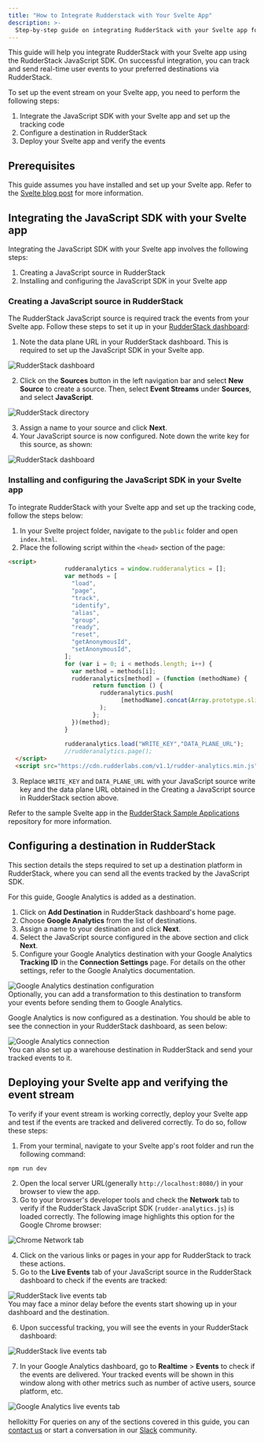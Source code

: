 ```yaml
---
title: "How to Integrate Rudderstack with Your Svelte App"
description: >-
  Step-by-step guide on integrating RudderStack with your Svelte app for event tracking.
---
```


This guide will help you integrate RudderStack with your Svelte app using the <Link to="/sources/sdks/rudderstack-javascript-sdk/">RudderStack JavaScript SDK</Link>. On successful integration, you can track and send real-time user events to your preferred destinations via RudderStack.

To set up the event stream on your Svelte app, you need to perform the following steps:

1. <Link to="#integrating-the-javascript-sdk-with-your-svelte-app">Integrate the JavaScript SDK with your Svelte app and set up the tracking code</Link>
2. <Link to="#configuring-a-destination-in-rudderstack">Configure a destination in RudderStack</Link>
3. <Link to="#deploying-your-svelte-app-and-verifying-the-event-stream">Deploy your Svelte app and verify the events</Link>

## Prerequisites

This guide assumes you have installed and set up your Svelte app. Refer to the [Svelte blog post](https://svelte.dev/blog/the-easiest-way-to-get-started) for more information.

## Integrating the JavaScript SDK with your Svelte app

Integrating the JavaScript SDK with your Svelte app involves the following steps:

1. <Link to="#creating-a-javascript-source-in-rudderstack">Creating a JavaScript source in RudderStack</Link> 
2. <Link to="#installing-and-configuring-the-javascript-sdk-in-your-svelte-app">Installing and configuring the JavaScript SDK in your Svelte app</Link>

### Creating a JavaScript source in RudderStack

The RudderStack JavaScript source is required track the events from your Svelte app. Follow these steps to set it up in your [RudderStack dashboard](https://app.rudderstack.com/):

1. Note the data plane URL in your RudderStack dashboard. This is required to set up the JavaScript SDK in your Svelte app.

<img src="../../../assets/user-guides/rudderstack-dashboard.png" alt="RudderStack dashboard" />

2. Click on the **Sources** button in the left navigation bar and select **New Source** to create a source. Then, select **Event Streams** under **Sources**, and select **JavaScript**.

<img src="../../../assets/user-guides/rudderstack-directory.png" alt="RudderStack directory" />

3. Assign a name to your source and click **Next**.
4. Your JavaScript source is now configured. Note down the write key for this source, as shown:

<img src="../../../assets/user-guides/javascript-writekey.png" alt="RudderStack dashboard" />

### Installing and configuring the JavaScript SDK in your Svelte app

To integrate RudderStack with your Svelte app and set up the tracking code, follow the steps below:

1. In your Svelte project folder, navigate to the `public` folder and open `index.html`.
2. Place the following script within the `<head>` section of the page:

```html
<script>
                rudderanalytics = window.rudderanalytics = [];
                var methods = [
                  "load",
                  "page",
                  "track",
                  "identify",
                  "alias",
                  "group",
                  "ready",
                  "reset",
                  "getAnonymousId",
                  "setAnonymousId",
                ];
                for (var i = 0; i < methods.length; i++) {
                  var method = methods[i];
                  rudderanalytics[method] = (function (methodName) {
                        return function () {
                          rudderanalytics.push(
                                [methodName].concat(Array.prototype.slice.call(arguments))
                          );
                        };
                  })(method);
                }
          
                rudderanalytics.load("WRITE_KEY","DATA_PLANE_URL");
                //rudderanalytics.page();
  </script>
  <script src="https://cdn.rudderlabs.com/v1.1/rudder-analytics.min.js"></script>
```

3. Replace `WRITE_KEY` and `DATA_PLANE_URL` with your JavaScript source write key and the data plane URL obtained in the <Link to="#creating-a-javascript-source-in-rudderstack">Creating a JavaScript source in RudderStack</Link> section above.

<div class="infoBlock">
Refer to the sample Svelte app in the <a href="https://github.com/rudderlabs/rudder-samples">RudderStack Sample Applications</a> repository for more information.
</div>

## Configuring a destination in RudderStack

This section details the steps required to set up a destination platform in RudderStack, where you can send all the events tracked by the JavaScript SDK.

<div class="infoBlock">
For this guide, Google Analytics is added as a destination.
</div>

1. Click on **Add Destination** in RudderStack dashboard's home page.
2. Choose **Google Analytics** from the list of destinations.
3. Assign a name to your destination and click **Next**.
4. Select the JavaScript source configured in the above section and click **Next**.
5. Configure your Google Analytics destination with your Google Analytics **Tracking ID** in the **Connection Settings** page. For details on the other settings, refer to the <Link to="/destinations/streaming-destinations/google-analytics-ga/">Google Analytics documentation</Link>.

<img src="../../../assets/user-guides/ga-settings.png" alt="Google Analytics destination configuration" />

<div class="infoBlock">
Optionally, you can add a <Link to="/features/transformations/">transformation</Link> to this destination to transform your events before sending them to Google Analytics. 
</div>

Google Analytics is now configured as a destination. You should be able to see the connection in your RudderStack dashboard, as seen below:

<img src="../../../assets/user-guides/rudderstack-ga-connection.png" alt="Google Analytics connection" />

<div class="successBlock">
You can also set up a warehouse destination in RudderStack and send your tracked events to it.
</div>

## Deploying your Svelte app and verifying the event stream

To verify if your event stream is working correctly, deploy your Svelte app and test if the events are tracked and delivered correctly. To do so, follow these steps:

1. From your terminal, navigate to your Svelte app's root folder and run the following command:

```bash
npm run dev
```

2. Open the local server URL(generally `http://localhost:8080/`) in your browser to view the app.
3. Go to your browser's developer tools and check the **Network** tab to verify if the RudderStack JavaScript SDK (`rudder-analytics.js`) is loaded correctly. The following image highlights this option for the Google Chrome browser:

<img src="../../../assets/user-guides/browser-network-tab.png" alt="Chrome Network tab" />

4. Click on the various links or pages in your app for RudderStack to track these actions.
5. Go to the **Live Events** tab of your JavaScript source in the RudderStack dashboard to check if the events are tracked:

<img src="../../../assets/user-guides/live-events.png" alt="RudderStack live events tab" />

<div class="infoBlock">
You may face a minor delay before the events start showing up in your dashboard and the destination.
</div>

6. Upon successful tracking, you will see the events in your RudderStack dashboard:

<img src="../../../assets/user-guides/successful-live-events-svelte.png" alt="RudderStack live events tab" />

7. In your Google Analytics dashboard, go to **Realtime** > **Events** to check if the events are delivered. Your tracked events will be shown in this window along with other metrics such as number of active users, source platform, etc.

<img src="../../../assets/user-guides/ga-live-events-svelte.png" alt="Google Analytics live events tab" />

hellokitty
For queries on any of the sections covered in this guide, you can [contact us](mailto:%20docs@rudderstack.com) or start a conversation in our [Slack](https://rudderstack.com/join-rudderstack-slack-community) community.